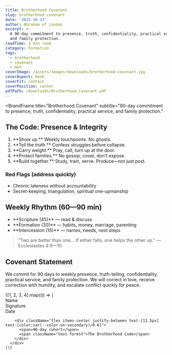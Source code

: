 ```yaml
---
title: Brotherhood Covenant
slug: brotherhood-covenant
date: '2025-10-13'
author: Abraham of London
excerpt: >-
  A 90-day commitment to presence, truth, confidentiality, practical service,
  and family protection.
readTime: 3 min read
category: Formation
tags:
  - brotherhood
  - covenant
  - men
coverImage: /assets/images/downloads/brotherhood-covenant.jpg
coverAspect: book
coverFit: contain
coverPosition: center
pdfPath: /downloads/Brotherhood_Covenant.pdf
---
```


<BrandFrame
  title="Brotherhood Covenant"
  subtitle="90-day commitment to presence, truth, confidentiality, practical service, and family protection."
>
  <h2>The Code: Presence & Integrity</h2>
  <ol>
    <li>**Show up.** Weekly touchpoints. No ghosts.</li>
    <li>**Tell the truth.** Confess struggles before collapse.</li>
    <li>**Carry weight.** Pray, call, turn up at the door.</li>
    <li>**Protect families.** No gossip; cover, don't expose.</li>
    <li>**Build together.** Study, train, serve. Produce—not just post.</li>
  </ol>

  <h3>Red Flags (address quickly)</h3>
  <ul>
    <li>Chronic lateness without accountability</li>
    <li>Secret-keeping, triangulation, spiritual one-upmanship</li>
  </ul>

  <h2>Weekly Rhythm (60—90 min)</h2>
  <ul>
    <li>**Scripture (45)** — read & discuss</li>
    <li>**Formation (30)** — habits, money, marriage, parenting</li>
    <li>**Intercession (15)** — names, needs, next steps</li>
  </ul>

  <blockquote>
    "Two are better than one… If either falls, one helps the other up." — Ecclesiastes 4:9—10
  </blockquote>

  <h2 className="mt-8">Covenant Statement</h2>
  <p>
    We commit for 90 days to weekly presence, truth-telling, confidentiality, practical service,
    and family protection. We will correct in love, receive correction with humility, and
    escalate conflict quickly for peace.
  </p>

  <div className="not-prose mt-10 grid grid-cols-1 gap-8 sm:grid-cols-2">
    {[1, 2, 3, 4].map((i) => (
      <div key={i} className="rounded-xl border border-lightGrey/90 p-4">
        <div className="mb-6">
          <div className="mb-5 border-b border-lightGrey pb-5">
            <div className="h-6" />
            <span className="text-xs text-[color:var(--color-on-secondary)/0.6]">Name</span>
          </div>
          <div className="mb-5 border-b border-lightGrey pb-5">
            <div className="h-6" />
            <span className="text-xs text-[color:var(--color-on-secondary)/0.6]">Signature</span>
          </div>
          <div className="border-b border-lightGrey pb-5">
            <div className="h-6" />
            <span className="text-xs text-[color:var(--color-on-secondary)/0.6]">Date</span>
          </div>
        </div>

        <div className="flex items-center justify-between text-[11.5px] text-[color:var(--color-on-secondary)/0.6]">
          <span>90-day cohort</span>
          <span className="text-forest">The Brotherhood Code</span>
        </div>
      </div>
    ))}
  </div>
</BrandFrame>

